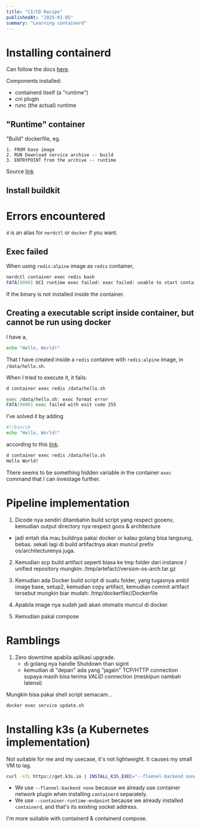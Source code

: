 ```yaml
---
title: "CI/CD Recipe"
publishedAt: "2025-01-05"
summary: "Learning containerd"
---
```



# Installing containerd

Can follow the docs [here](https://github.com/containerd/containerd/blob/main/docs/getting-started.md).

Components installed:

- containerd itself (a "runtime") 
- cni plugin
- runc (the actual) runtime



## "Runtime" container

"Build" dockerfile, eg.
```docker
1. FROM base image  
2. RUN Download service archive -- build
3. ENTRYPOINT from the archive -- runtime
```

Source [link](https://ynevet.medium.com/docker-build-time-vs-run-time-instructions-ff0d32497298#:~:text=In%20a%20Dockerfile%2C%20there%20are,using%20the%20docker%20build%20command.)

## Install buildkit

# Errors encountered

`d` is an alias for `nerdctl` or `docker` if you want.


## Exec failed

When using `redis:alpine` image as `redis` container,

```sh
nerdctl container exec redis bash
FATA[0000] OCI runtime exec failed: exec failed: unable to start container process: exec: "bash": executable file not found in $PATH
```
If the binary is not installed inside the container.


## Creating a executable script inside container, but cannot be run using docker

I have a,
```sh
echo "Hello, World!"
```

That I have created inside a `redis` containre with `redis:alpine` image, in `/data/hello.sh`.

When I tried to execute it, it fails:

```sh
d container exec redis /data/hello.sh

exec /data/hello.sh: exec format error
FATA[0000] exec failed with exit code 255
```

I've solved it by adding
```sh
#!/bin/sh
echo "Hello, World!"
```
according to this [link](https://bobcares.com/blog/docker-exec-format-error/).

```sh
d container exec redis /data/hello.sh
Hello World!
```
There seems to be something hidden variable in the container `exec` command that I can investage further.


# Pipeline implementation


1. Dicode nya sendiri ditambahin build script yang respect gooenv, kemudian output directory nya respect goos & architecture
 - jadi entah dia mau buildnya pakai docker or kalau golang bisa langsung, bebas.
    sekali lagi di build artifactnya akan muncul prefix os/architecturenya juga.

2. Kemudian scp build artifact seperti biasa
    ke tmp folder dari instance / unified repository
    mungkin: /tmp/artefact/<service-name>/version-os-arch.tar.gz

3. Kemudian ada Docker build script di suatu folder, yang tugasnya ambil
    image base, setup2, kemudian copy artifact, kemudian commit artifact tersebut
    mungkin biar mudah:
    /tmp/dockerfile/<service-name>/Dockerfile

4. Apabila image nya sudah jadi akan otomatis muncul di docker. 

5. Kemudian pakai compose

# Ramblings

1. Zero downtime apabila aplikasi upgrade.
    - di golang nya handle Shutdown than sigint
    - kemudian di "depan" ada yang "jagain" TCP/HTTP connection
    supaya masih bisa terima *VALID* connection (meskipun nambah latensi)


Mungkin bisa pakai shell script semacam...
```sh
docker exec service update.sh
```




# Installing k3s (a Kubernetes implementation)

Not suitable for me and my usecase, it's not lightweight.
It causes my small VM to lag.

```sh
curl -sfL https://get.k3s.io | INSTALL_K3S_EXEC="--flannel-backend none --container-runtime-endpoint /run/containerd/containerd.sock" sh -s -
```

- We use `--flannel-backend none` because we already use container network plugin when installing `containerd` separately.
- We use `--container-runtime-endpoint` because we already installed `containerd`, and that's its existing socket address.

I'm more suitable with containerd & containerd compose.
